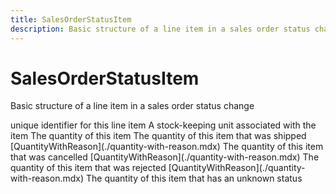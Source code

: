 ```yaml
---
title: SalesOrderStatusItem
description: Basic structure of a line item in a sales order status change
---
```


SalesOrderStatusItem
===============================================
Basic structure of a line item in a sales order status change

<Reference>
  <Field name="line_item_id" type="string" nullable={false}>
    <Description>
      unique identifier for this line item
    </Description>
  </Field>
  <Field name="sku" type="string" nullable={false}>
    <Description>
      A stock-keeping unit associated with the item
    </Description>
  </Field>
  <Field name="quantity" type="number" nullable={true}>
    <Description>
      The quantity of this item
    </Description>
  </Field>
  <Field name="shipped_quantity" type="number" nullable={true}>
    <Description>
      The quantity of this item that was shipped
    </Description>
  </Field>
  <Field name="cancelled_quantity" nullable={true}>
    <Type>
      [QuantityWithReason](./quantity-with-reason.mdx)
    </Type>
    <Description>
      The quantity of this item that was cancelled
    </Description>
  </Field>
  <Field name="rejected_quantity" nullable={true}>
    <Type>
      [QuantityWithReason](./quantity-with-reason.mdx)
    </Type>
    <Description>
      The quantity of this item that was rejected
    </Description>
  </Field>
  <Field name="unknown_quantity" nullable={true}>
    <Type>
      [QuantityWithReason](./quantity-with-reason.mdx)
    </Type>
    <Description>
      The quantity of this item that has an unknown status
    </Description>
  </Field>
</Reference>